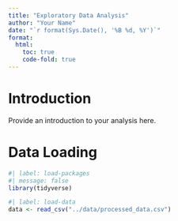 ```yaml
---
title: "Exploratory Data Analysis"
author: "Your Name"
date: "`r format(Sys.Date(), '%B %d, %Y')`"
format:
  html:
    toc: true
    code-fold: true
---
```


# Introduction

Provide an introduction to your analysis here.

# Data Loading

```r
#| label: load-packages
#| message: false
library(tidyverse)
```

```r
#| label: load-data
data <- read_csv("../data/processed_data.csv")
```
